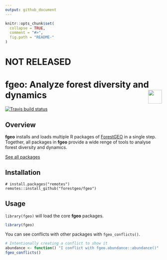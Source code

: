 ```yaml
---
output: github_document 
---
```

<!-- README.md is generated from README.Rmd. Please edit that file -->

```r
knitr::opts_chunk$set(
  collapse = TRUE,
  comment = "#>",
  fig.path = "README-"
)
```




# NOT RELEASED



# fgeo: Analyze forest diversity and dynamics <img src="https://i.imgur.com/39pvr4n.png" align="right" height=44 />

[![Travis build status](https://travis-ci.org/forestgeo/fgeo.svg?branch=master)](https://travis-ci.org/forestgeo/fgeo)

## Overview

__fgeo__ installs and loads multiple R packages of [ForestGEO](http://www.forestgeo.si.edu/) in a single step. Together, all packages in __fgeo__ provide a wide renge of tools to analyse forest diversity and dynamics.

[See all packages](https://forestgeo.github.io/fgeo/reference/index.html)

## Installation

```
# install.packages("remotes")
remotes::install_github("forestgeo/fgeo")
```

## Usage

`library(fgeo)` will load the core __fgeo__ packages.

```r
library(fgeo)
```

You can see conflicts with other packages with `fgeo_conflicts()`.

```r
# Intentionally creating a conflict to show it
abundance <- function() "I conflict with fgeo.abundance::abundance()"
fgeo_conflicts()
```

